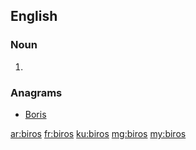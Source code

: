 ==English==

===Noun===
{{head|en|noun plural form}}

# {{plural of|biro|lang=en}}

===Anagrams===
* [[Boris#English|Boris]]

[[ar:biros]]
[[fr:biros]]
[[ku:biros]]
[[mg:biros]]
[[my:biros]]